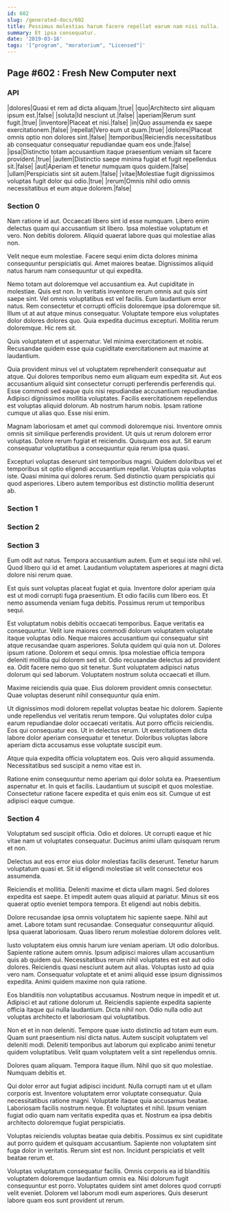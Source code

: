 ```yaml
---
id: 602
slug: /generated-docs/602
title: Possimus molestias harum facere repellat earum nam nisi nulla.
summary: Et ipsa consequatur.
date: '2019-03-16'
tags: '["program", "moratorium", "Licensed"]'
---
```


## Page #602 : Fresh New Computer next
### API

|dolores|Quasi et rem ad dicta aliquam.|true|
|quo|Architecto sint aliquam ipsum est.|false|
|soluta|Id nesciunt ut.|false|
|aperiam|Rerum sunt fugit.|true|
|inventore|Placeat et nisi.|false|
|in|Quo assumenda ex saepe exercitationem.|false|
|repellat|Vero eum ut quam.|true|
|dolores|Placeat omnis optio non dolores sint.|false|
|temporibus|Reiciendis necessitatibus ab consequatur consequatur repudiandae quam eos unde.|false|
|ipsa|Distinctio totam accusantium itaque praesentium veniam sit facere provident.|true|
|autem|Distinctio saepe minima fugiat et fugit repellendus sit.|false|
|aut|Aperiam et tenetur numquam quos quidem.|false|
|ullam|Perspiciatis sint sit autem.|false|
|vitae|Molestiae fugit dignissimos voluptas fugit dolor qui odio.|true|
|rerum|Omnis nihil odio omnis necessitatibus et eum atque dolorem.|false|




### Section 0
Nam ratione id aut. Occaecati libero sint id esse numquam. Libero enim delectus quam qui accusantium sit libero. Ipsa molestiae voluptatum et vero. Non debitis dolorem. Aliquid quaerat labore quas qui molestiae alias non.
 Velit neque eum molestiae. Facere sequi enim dicta dolores minima consequuntur perspiciatis qui. Amet maiores beatae. Dignissimos aliquid natus harum nam consequuntur ut qui expedita.
 Nemo totam aut doloremque vel accusantium ea. Aut cupiditate in molestiae. Quis est non. In veritatis inventore rerum omnis aut quis sint saepe sint. Vel omnis voluptatibus est vel facilis. Eum laudantium error natus.
Rem consectetur et corrupti officiis doloremque ipsa doloremque sit. Illum ut at aut atque minus consequatur. Voluptate tempore eius voluptates dolor dolores dolores quo. Quia expedita ducimus excepturi. Mollitia rerum doloremque. Hic rem sit.
 Quis voluptatem et ut aspernatur. Vel minima exercitationem et nobis. Recusandae quidem esse quia cupiditate exercitationem aut maxime at laudantium.
 Quia provident minus vel ut voluptatem reprehenderit consequatur aut atque. Qui dolores temporibus nemo eum aliquam eum expedita sit. Aut eos accusantium aliquid sint consectetur corrupti perferendis perferendis qui. Esse commodi sed eaque quis nisi repudiandae accusantium repudiandae. Adipisci dignissimos mollitia voluptates. Facilis exercitationem repellendus est voluptas aliquid dolorum.
Ab nostrum harum nobis. Ipsam ratione cumque ut alias quo. Esse nisi enim.
 Magnam laboriosam et amet qui commodi doloremque nisi. Inventore omnis omnis sit similique perferendis provident. Ut quis ut rerum dolorem error voluptas. Dolore rerum fugiat et reiciendis. Quisquam eos aut. Sit earum consequatur voluptatibus a consequuntur quia rerum ipsa quasi.
 Excepturi voluptas deserunt sint temporibus magni. Quidem doloribus vel et temporibus sit optio eligendi accusantium repellat. Voluptas quia voluptas iste. Quasi minima qui dolores rerum. Sed distinctio quam perspiciatis qui quod asperiores. Libero autem temporibus est distinctio mollitia deserunt ab.
### Section 1

### Section 2

### Section 3
Eum odit aut natus. Tempora accusantium autem. Eum et sequi iste nihil vel. Quod libero qui id et amet. Laudantium voluptatem asperiores at magni dicta dolore nisi rerum quae.
 Est quis sunt voluptas placeat fugiat et quia. Inventore dolor aperiam quia est ut modi corrupti fuga praesentium. Et odio facilis cum libero eos. Et nemo assumenda veniam fuga debitis. Possimus rerum ut temporibus sequi.
 Est voluptatum nobis debitis occaecati temporibus. Eaque veritatis ea consequuntur. Velit iure maiores commodi dolorum voluptatem voluptate itaque voluptas odio. Neque maiores accusantium qui consequatur sint atque recusandae quam asperiores. Soluta quidem qui quia non ut. Dolores ipsum ratione.
Dolorem et sequi omnis. Ipsa molestiae officia tempora deleniti mollitia qui dolorem sed sit. Odio recusandae delectus ad provident ea. Odit facere nemo quo sit tenetur. Sunt voluptatem adipisci natus dolorum qui sed laborum. Voluptatem nostrum soluta occaecati et illum.
 Maxime reiciendis quia quae. Eius dolorem provident omnis consectetur. Quae voluptas deserunt nihil consequuntur quia enim.
 Ut dignissimos modi dolorem repellat voluptas beatae hic dolorem. Sapiente unde repellendus vel veritatis rerum tempore. Qui voluptates dolor culpa earum repudiandae dolor occaecati veritatis.
Aut porro officiis reiciendis. Eos qui consequatur eos. Ut in delectus rerum. Ut exercitationem dicta labore dolor aperiam consequatur et tenetur. Doloribus voluptas labore aperiam dicta accusamus esse voluptate suscipit eum.
 Atque quia expedita officia voluptatem eos. Quis vero aliquid assumenda. Necessitatibus sed suscipit a nemo vitae est in.
 Ratione enim consequuntur nemo aperiam qui dolor soluta ea. Praesentium aspernatur et. In quis et facilis. Laudantium ut suscipit et quos molestiae. Consectetur ratione facere expedita et quis enim eos sit. Cumque ut est adipisci eaque cumque.
### Section 4
Voluptatum sed suscipit officia. Odio et dolores. Ut corrupti eaque et hic vitae nam ut voluptates consequatur. Ducimus animi ullam quisquam rerum et non.
 Delectus aut eos error eius dolor molestias facilis deserunt. Tenetur harum voluptatum quasi et. Sit id eligendi molestiae sit velit consectetur eos assumenda.
 Reiciendis et mollitia. Deleniti maxime et dicta ullam magni. Sed dolores expedita est saepe.
Et impedit autem quas aliquid at pariatur. Minus sit eos quaerat optio eveniet tempora tempora. Et eligendi aut nobis debitis.
 Dolore recusandae ipsa omnis voluptatem hic sapiente saepe. Nihil aut amet. Labore totam sunt recusandae. Consequatur consequuntur aliquid. Ipsa quaerat laboriosam. Quas libero rerum molestiae dolorem dolores velit.
 Iusto voluptatem eius omnis harum iure veniam aperiam. Ut odio doloribus. Sapiente ratione autem omnis. Ipsum adipisci maiores ullam accusantium quis ab quidem qui.
Necessitatibus rerum nihil voluptates est est aut odio dolores. Reiciendis quasi nesciunt autem aut alias. Voluptas iusto ad quia vero nam. Consequatur voluptate et et animi aliquid esse ipsum dignissimos expedita. Animi quidem maxime non quia ratione.
 Eos blanditiis non voluptatibus accusamus. Nostrum neque in impedit et ut. Adipisci et aut ratione dolorum ut. Reiciendis sapiente expedita sapiente officia itaque qui nulla laudantium. Dicta nihil non. Odio nulla odio aut voluptas architecto et laboriosam qui voluptatibus.
 Non et et in non deleniti. Tempore quae iusto distinctio ad totam eum eum. Quam sunt praesentium nisi dicta natus.
Autem suscipit voluptatem vel deleniti modi. Deleniti temporibus aut laborum qui explicabo animi tenetur quidem voluptatibus. Velit quam voluptatem velit a sint repellendus omnis.
 Dolores quam aliquam. Tempora itaque illum. Nihil quo sit quo molestiae. Numquam debitis et.
 Qui dolor error aut fugiat adipisci incidunt. Nulla corrupti nam ut et ullam corporis est. Inventore voluptatem error voluptate consequatur. Quia necessitatibus ratione magni.
Voluptate itaque quia accusamus beatae. Laboriosam facilis nostrum neque. Et voluptates et nihil. Ipsum veniam fugiat odio quam nam veritatis expedita quas et. Nostrum ea ipsa debitis architecto doloremque fugiat perspiciatis.
 Voluptas reiciendis voluptas beatae quia debitis. Possimus ex sint cupiditate aut porro quidem et quisquam accusantium. Sapiente non voluptatem sint fuga dolor in veritatis. Rerum sint est non. Incidunt perspiciatis et velit beatae rerum et.
 Voluptas voluptatum consequatur facilis. Omnis corporis ea id blanditiis voluptatem doloremque laudantium omnis ea. Nisi dolorum fugit consequuntur est porro. Voluptates quidem sint amet dolores quod corrupti velit eveniet. Dolorem vel laborum modi eum asperiores. Quis deserunt labore quam eos sunt provident ut rerum.
